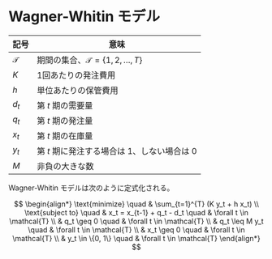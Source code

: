 # Wagner-Whitin モデル

| 記号          | 意味                                            |
| ------------- | ----------------------------------------------- |
| $\mathcal{T}$ | 期間の集合、$\mathcal{T} = \{1, 2, \ldots, T\}$ |
| $K$           | 1回あたりの発注費用                             |
| $h$           | 単位あたりの保管費用                            |
| $d_t$         | 第 $t$ 期の需要量                               |
| $q_t$         | 第 $t$ 期の発注量                               |
| $x_t$         | 第 $t$ 期の在庫量                               |
| $y_t$         | 第 $t$ 期に発注する場合は 1、しない場合は 0     |
| $M$           | 非負の大きな数                                  |

Wagner-Whitin モデルは次のように定式化される。

$$
\begin{align*}
\text{minimize} \quad & \sum_{t=1}^{T} (K y_t + h x_t) \\
\text{subject to} \quad & x_t = x_{t-1} + q_t - d_t \quad & \forall t \in \mathcal{T} \\
& q_t \geq 0 \quad & \forall t \in \mathcal{T} \\
& q_t \leq M y_t \quad & \forall t \in \mathcal{T} \\
& x_t \geq 0 \quad & \forall t \in \mathcal{T} \\
& y_t \in \{0, 1\} \quad & \forall t \in \mathcal{T}
\end{align*}  
$$


